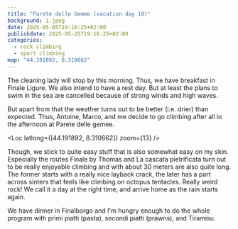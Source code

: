 ```yaml
---
title: "Parete delle Gemme (vacation day 10)"
background: 1.jpeg
date: 2025-05-05T19:16:25+02:00
publishdate: 2025-05-25T19:16:25+02:00
categories:
  - rock climbing
  - sport climbing
map: "44.191892, 8.310662"
---
```


The cleaning lady will stop by this morning. Thus, we have breakfast in Finale
Ligure. We also intend to have a rest day. But at least the plans to swim in the
sea are cancelled because of strong winds and high waves.

<Rimg src="1.jpeg" alt="Beach promenade in Finale Ligure" />

But apart from that the weather turns out to be better (i.e. drier) than
expected. Thus, Antoine, Marco, and me decide to go climbing after all in the
afternoon at Parete delle gemee.

<Loc latlong={[44.191892, 8.310662]} zoom={13} />

Though, we stick to quite easy stuff that is also somewhat easy on my
skin. Especially the routes Finale by Thomas <Grade system="french" value="5c" />
and La cascata pietrificata <Grade system="french" value="6a" /> turn out to be
really enjoyable climbing and with about 30 meters are also quite long. The
former starts with a really nice layback crack, the later has a part across
sinters that feels like climbing on octopus tentacles. Really weird rock!
We call it a day at the right time, and arrive home as the rain starts again.

<Gallery large="true">
  <Rimg src="2.jpeg" alt="Parete delle Gemme" />
  <Rimg src="4.jpeg" caption="Bar dei Negri" />
  <Rimg src="7.jpeg" caption="Il pilastrino" />
  <Rimg
    src="8.jpeg"
    caption="The woodlice are crawling on the rocks pretty much everywhere around Finale."
  />
  <Rimg src="9.jpeg" caption="La cascata Pietrificata" />
</Gallery>

We have dinner in Finalborgo and I'm hungry enough to do the whole program with
primi piatti (pasta), secondi piatti (prawns), and Tiramisu.

<Nextday />
